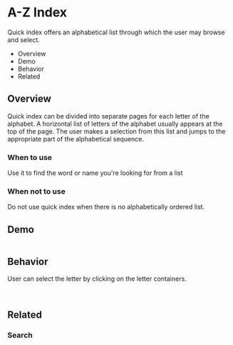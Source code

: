 <div class="main">
  <div class="title-wrapper">
    <h1 class="title">A-Z Index</h1>
  </div>
  <div class="content">
    <div class="intro">
      <p>
        Quick index offers an alphabetical list through which the user may browse and select.
      </p>
      <ul>
        <li>Overview</li>
        <li>Demo</li>
        <li>Behavior</li>
        <li>Related</li>
      </ul>
    </div>
    <div class="overview">
      <h2>Overview</h2>
      <p>
        Quick index can be divided into separate pages for each letter of the alphabet.
        A horizontal list of letters of the alphabet usually appears at the top of the page.
        The user makes a selection from this list and jumps to the appropriate part of the alphabetical sequence.
      </p>
    </div>
    <div class="wtu">
      <h3>When to use</h3>
      <p>Use it to find the word or name you're looking for from a list</p>
    </div>
    <div class="wtnu">
      <h3>When not to use</h3>
      <p>Do not use quick index when there is no alphabetically ordered list.</p>
    </div>
    <h2>Demo</h2>
    <img src="../assets/img/docs_azindex_demo.png" alt=""/>
    <h2>Behavior</h2>
    <p>
      User can select the letter by clicking on the letter containers.
    </p>
    <img src="../assets/img/docs_azindex_index.png" alt=""/>
    <img src="../assets/img/docs_azindex_index_1.png" alt=""/>
    <h2>Related</h2>
    <h3>Search</h3>
  </div>
